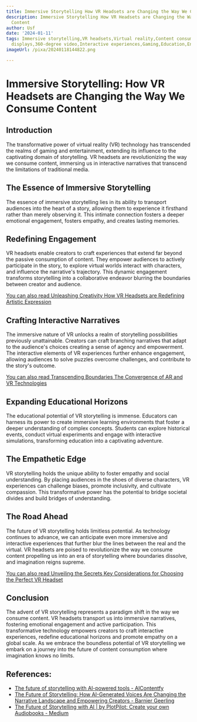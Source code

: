```yaml
---
title: Immersive Storytelling How VR Headsets are Changing the Way We Consume Content
description: Immersive Storytelling How VR Headsets are Changing the Way We Consume
  Content
author: Usf
date: '2024-01-11'
tags: Immersive storytelling,VR headsets,Virtual reality,Content consumption,Head-mounted
  displays,360-degree video,Interactive experiences,Gaming,Education,Entertainment
imageUrl: /pixa/20240118144822.png

---
```

# Immersive Storytelling: How VR Headsets  are Changing the Way We Consume Content

##  Introduction

The transformative power of virtual reality (VR) technology has transcended the realms of gaming and entertainment, extending its influence to the captivating domain of storytelling. VR headsets are revolutionizing the way we consume content, immersing us  in interactive narratives that transcend the limitations of traditional media.

## The Essence  of Immersive  Storytelling

The  essence of immersive  storytelling lies in its ability  to transport audiences into the heart of  a story, allowing them to experience it  firsthand rather than merely observing it. This intimate connection fosters  a deeper emotional engagement, fosters empathy, and creates lasting memories.

## Redefining  Engagement

VR headsets enable creators  to craft experiences that extend far beyond the passive consumption of content. They empower audiences to actively participate in the story, to explore  virtual worlds interact with characters, and influence  the narrative's trajectory. This dynamic engagement  transforms storytelling into a collaborative endeavor blurring the boundaries between creator and audience.

[You can also read Unleashing Creativity How VR Headsets are Redefining Artistic Expression](Unleashing%20Creativity%20How%20VR%20Headsets%20are%20Redefining%20Artistic%20Expression)


##  Crafting Interactive Narratives

The immersive nature of VR unlocks a realm  of storytelling possibilities previously unattainable. Creators can craft branching narratives that adapt  to the audience's  choices creating a sense of  agency and  empowerment. The  interactive elements of VR experiences further enhance engagement, allowing audiences to solve puzzles overcome challenges, and contribute to  the story's outcome.

[You can also read Transcending Boundaries The Convergence of AR and VR Technologies](Transcending%20Boundaries%20The%20Convergence%20of%20AR%20and%20VR%20Technologies)


## Expanding Educational Horizons

The educational potential of VR storytelling is immense. Educators  can harness its power to create immersive learning environments that foster a deeper  understanding of complex concepts.  Students  can explore historical events, conduct virtual  experiments and engage with  interactive  simulations, transforming education into a captivating adventure.

## The Empathetic Edge

VR storytelling holds the unique ability  to foster empathy and  social understanding. By placing audiences in the shoes of diverse characters, VR experiences can challenge biases, promote inclusivity, and cultivate compassion. This transformative power has the potential  to bridge societal divides and build bridges of understanding.

## The  Road Ahead

The  future of VR storytelling holds limitless potential. As technology continues to advance, we can anticipate even more immersive and interactive experiences that further blur the lines between the real and the  virtual.  VR headsets are poised to revolutionize the  way we consume content propelling us into an era of  storytelling where boundaries  dissolve,  and imagination reigns supreme.

[You  can also  read Unveiling the Secrets Key  Considerations for Choosing the Perfect VR Headset](Unveiling%20the%20Secrets%20Key%20Considerations%20for%20Choosing%20the%20Perfect%20VR%20Headset)


## Conclusion

The advent of VR storytelling represents a paradigm shift in  the way we consume content. VR headsets transport us into immersive narratives, fostering emotional engagement and active participation. This transformative technology empowers creators to craft interactive experiences, redefine educational horizons and promote empathy on a global scale. As we embrace the boundless potential of VR storytelling we embark on a  journey into the future of content consumption where imagination knows no limits.

## References:
- [The future of storytelling with AI-powered tools - AIContentfy](https://aicontentfy.com/en/blog/future-of-storytelling-with-ai-powered-tools)
- [The Future of Storytelling: How AI-Generated Voices Are Changing the Narrative Landscape and Empowering Creators - Barnier Geerling](https://barnier.medium.com/the-future-of-storytelling-how-ai-generated-voices-are-changing-the-narrative-landscape-and-7134820d6364)
- [The Future of Storytelling with AI | by PlotPilot: Create your own Audiobooks - Medium](https://medium.com/@plotpilot/the-future-of-storytelling-with-ai-08abb204794c)
